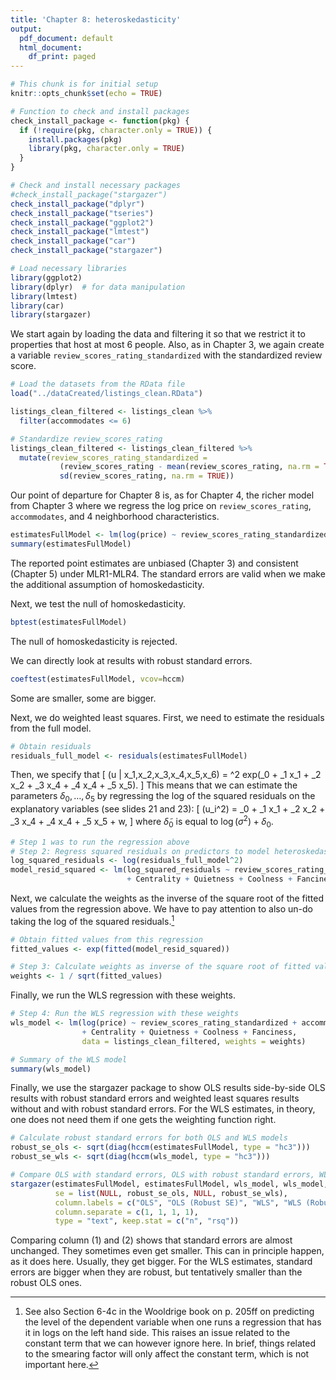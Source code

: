 ```yaml
---
title: 'Chapter 8: heteroskedasticity'
output:
  pdf_document: default
  html_document:
    df_print: paged
---
```


```r
# This chunk is for initial setup
knitr::opts_chunk$set(echo = TRUE)

# Function to check and install packages
check_install_package <- function(pkg) {
  if (!require(pkg, character.only = TRUE)) {
    install.packages(pkg)
    library(pkg, character.only = TRUE)
  }
}

# Check and install necessary packages
#check_install_package("stargazer")
check_install_package("dplyr")
check_install_package("tseries")
check_install_package("ggplot2")
check_install_package("lmtest")
check_install_package("car")
check_install_package("stargazer")

# Load necessary libraries
library(ggplot2)
library(dplyr)  # for data manipulation
library(lmtest)
library(car)
library(stargazer)
```

We start again by loading the data and filtering it so that we restrict it to properties that host at most 6 people. Also, as in Chapter 3, we again create a variable `review_scores_rating_standardized` with the standardized review score.

```r
# Load the datasets from the RData file
load("../dataCreated/listings_clean.RData")

listings_clean_filtered <- listings_clean %>%
  filter(accommodates <= 6) 

# Standardize review_scores_rating
listings_clean_filtered <- listings_clean_filtered %>%
  mutate(review_scores_rating_standardized = 
           (review_scores_rating - mean(review_scores_rating, na.rm = TRUE)) / 
           sd(review_scores_rating, na.rm = TRUE))
```

Our point of departure for Chapter 8 is, as for Chapter 4, the richer model from Chapter 3 where we regress the log price on `review_scores_rating`, `accommodates`, and 4 neighborhood characteristics.

```r
estimatesFullModel <- lm(log(price) ~ review_scores_rating_standardized + accommodates + Centrality + Quietness + Coolness + Fanciness, data = listings_clean_filtered)
summary(estimatesFullModel)
```

The reported point estimates are unbiased (Chapter 3) and consistent (Chapter 5) under MLR1-MLR4. The standard errors are valid when we make the additional assumption of homoskedasticity.

Next, we test the null of homoskedasticity.

```r
bptest(estimatesFullModel)
```

The null of homoskedasticity is rejected.

We can directly look at results with robust standard errors.

```r
coeftest(estimatesFullModel, vcov=hccm)
```

Some are smaller, some are bigger.

Next, we do weighted least squares. First, we need to estimate the residuals from the full model.

```r
# Obtain residuals
residuals_full_model <- residuals(estimatesFullModel)
```

Then, we specify that
\[
\text{var}(u | x_1,x_2,x_3,x_4,x_5,x_6) = \sigma^2 \cdot exp(\delta_0 + \delta_1 x_1 + \delta_2 x_2 + \delta_3 x_4 + \delta_4 x_4 + \delta_5 x_5).
\]
This means that we can estimate the parameters $\delta_0, \ldots, \delta_5$ by regressing the log of the squared residuals on the explanatory variables (see slides 21 and 23):
\[
\text{log}(\hat u_i^2) = \tilde \delta_0 + \delta_1 x_1 + \delta_2 x_2 + \delta_3 x_4 + \delta_4 x_4 + \delta_5 x_5 + w,
\]
where $\tilde \delta_0$ is equal to $\log(\sigma^2) + \delta_0$.

```r
# Step 1 was to run the regression above
# Step 2: Regress squared residuals on predictors to model heteroskedasticity
log_squared_residuals <- log(residuals_full_model^2)
model_resid_squared <- lm(log_squared_residuals ~ review_scores_rating_standardized + accommodates 
                          + Centrality + Quietness + Coolness + Fanciness, data = listings_clean_filtered)
```

Next, we calculate the weights as the inverse of the square root of the fitted values from the regression above. We have to pay attention to also un-do taking the log of the squared residuals.^[See also Section 6-4c in the Wooldrige book on p. 205ff on predicting the level of the dependent variable when one runs a regression that has it in logs on the left hand side. This raises an issue related to the constant term that we can however ignore here. In brief, things related to the smearing factor will only affect the constant term, which is not important here.]

```r
# Obtain fitted values from this regression
fitted_values <- exp(fitted(model_resid_squared))

# Step 3: Calculate weights as inverse of the square root of fitted values
weights <- 1 / sqrt(fitted_values)
```

Finally, we run the WLS regression with these weights.

```r
# Step 4: Run the WLS regression with these weights
wls_model <- lm(log(price) ~ review_scores_rating_standardized + accommodates 
                + Centrality + Quietness + Coolness + Fanciness, 
                data = listings_clean_filtered, weights = weights)

# Summary of the WLS model
summary(wls_model)
```

Finally, we use the stargazer package to show OLS results side-by-side OLS results with robust standard errors and weighted least squares results without and with robust standard errors. For the WLS estimates, in theory, one does not need them if one gets the weighting function right.

```r
# Calculate robust standard errors for both OLS and WLS models
robust_se_ols <- sqrt(diag(hccm(estimatesFullModel, type = "hc3")))
robust_se_wls <- sqrt(diag(hccm(wls_model, type = "hc3")))

# Compare OLS with standard errors, OLS with robust standard errors, WLS, and WLS with robust SE
stargazer(estimatesFullModel, estimatesFullModel, wls_model, wls_model,
          se = list(NULL, robust_se_ols, NULL, robust_se_wls),
          column.labels = c("OLS", "OLS (Robust SE)", "WLS", "WLS (Robust SE)"),
          column.separate = c(1, 1, 1, 1),
          type = "text", keep.stat = c("n", "rsq"))
```

Comparing column (1) and (2) shows that standard errors are almost unchanged. They sometimes even get smaller. This can in principle happen, as it does here. Usually, they get bigger. For the WLS estimates, standard errors are bigger when they are robust, but tentatively smaller than the robust OLS ones.
